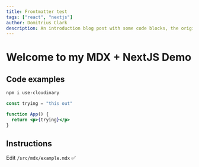 ```yaml
---
title: Frontmatter test
tags: ["react", "nextjs"]
author: Domitrius Clark
description: An introduction blog post with some code blocks, the original
---
```


# Welcome to my MDX + NextJS Demo

## Code examples

```bash
npm i use-cloudinary
```

```jsx
const trying = "this out"

function App() {
  return <p>{trying}</p>
}
```

## Instructions

Edit `/src/mdx/example.mdx` ✅